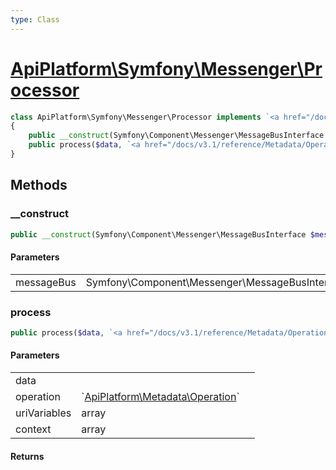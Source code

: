 ```yaml
---
type: Class
---
```


# [ApiPlatform\Symfony\Messenger\Processor](/docs/v3.1/reference/Symfony/Messenger/Processor)



```php
class ApiPlatform\Symfony\Messenger\Processor implements `<a href="/docs/v3.1/reference/State/ProcessorInterface">ApiPlatform\State\ProcessorInterface</a>`
{
    public __construct(Symfony\Component\Messenger\MessageBusInterface $messageBus)
    public process($data, `<a href="/docs/v3.1/reference/Metadata/Operation">ApiPlatform\Metadata\Operation</a>` $operation, array $uriVariables, array $context)
}
```
## Methods

### __construct



```php
public __construct(Symfony\Component\Messenger\MessageBusInterface $messageBus)
```

#### Parameters

<table><tbody>
<tr><td>messageBus</td><td>Symfony\Component\Messenger\MessageBusInterface</td><td></td></tr>
</tbody>
</table>

### process



```php
public process($data, `<a href="/docs/v3.1/reference/Metadata/Operation">ApiPlatform\Metadata\Operation</a>` $operation, array $uriVariables, array $context)
```

#### Parameters

<table><tbody>
<tr><td>data</td><td></td><td></td></tr><tr><td>operation</td><td>`<a href="/docs/v3.1/reference/Metadata/Operation">ApiPlatform\Metadata\Operation</a>`</td><td></td></tr><tr><td>uriVariables</td><td>array</td><td></td></tr><tr><td>context</td><td>array</td><td></td></tr>
</tbody>
</table>

#### Returns


